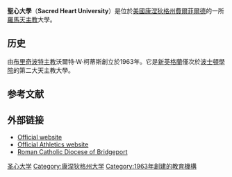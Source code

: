 {{Infobox University
|name		= Sacred Heart University
|image_name	= Sacred Heart University seal.svg
|image_size	= 200px
|motto		= Where Personal Attention Leads to Personal Achievement
|established	= 1963
|type		= [[私立大學|私立大學]]
|affiliation    = [[天主教|天主教]]
|president	= John J. Petillo
|city		= [[費爾菲爾德_(康乃狄克州)|費爾菲爾德]]
|state		= [[康涅狄格州|康涅狄格州]]
|country	= [[美國|美國]]
|endowment      = $1.08億（2011）<ref>{{cite web|url=http://www.nacubo.org/Documents/research/2011_NCSE_Public_Tables_Endowment_Market_Values_Final_January_17_2012.pdf|title=NCSE PUblic Tables Endowment Market Values|format=PDF|date=|accessdate=2012-02-06|deadurl=yes|archiveurl=https://web.archive.org/web/20131029201322/http://www.nacubo.org/Documents/research/2011_NCSE_Public_Tables_Endowment_Market_Values_Final_January_17_2012.pdf|archivedate=2013-10-29}}</ref>
|undergrad	= 4,232
|postgrad	= 2,784
|postgrad_label	= graduate
|full-time faculty=237
|free_label	= 師生比
|free		= 1:13
|campus		= [[郊區|郊區]]，{{convert|67|acre}}
|sports         = 31支校隊
|colors		= 紅色和白色 {{color box|#990000}} {{color box|#FFFFFF}}
|nickname	= Pioneers
|mascot		= “Big Red”
|athletics	= [[NCAA_Division_I|NCAA Division I]] – [[Northeast_Conference|NEC]]，[[殖民地運動協會|CAA]]，[[Eastern_College_Athletic_Conference|ECAC]]，[[Atlantic_Hockey|AHA]]，[[Eastern_Intercollegiate_Volleyball_Association|EIVA]]
|affiliations	= [[天主教大學和學院協會|ACCU]]<br>[[國家獨立學院和大學協會|NAICU]]<br>[[獨立學院理事會|CIC]]<br>[[新英格蘭學校和學院協會|NEASC]]
|website	= [http://www.sacredheart.edu/ www.sacredheart.edu]
|logo           = [[Image:Sacred_Heart_University_wordmark.svg|225px]]
}}

'''聖心大學'''（'''Sacred Heart University'''）是位於[[美國|美國]][[康涅狄格州|康涅狄格州]][[費爾菲爾德_(康乃狄克州)|費爾菲爾德]]的一所[[羅馬天主教|羅馬天主教]]大學。

==历史==
由[[天主教布里奇波特教區|布里奇波特主教]]沃爾特·W·柯蒂斯創立於1963年。它是[[新英格蘭|新英格蘭]]僅次於[[波士頓學院|波士頓學院]]的第二大天主教大學。

==参考文献==
{{Reflist}}

==外部链接==
* [http://www.sacredheart.edu/ Official website]
* [https://web.archive.org/web/20090403060637/http://sacredheartpioneers.cstv.com/ Official Athletics website]
* [http://www.bridgeportdiocese.com/ Roman Catholic Diocese of Bridgeport]

{{康涅狄格州的大學和學院}}
{{coord|41.22139|-73.24194|display=title}}

[[Category:圣心大学|]]
[[Category:康涅狄格州大学|Category:康涅狄格州大学]]
[[Category:1963年創建的教育機構|Category:1963年創建的教育機構]]